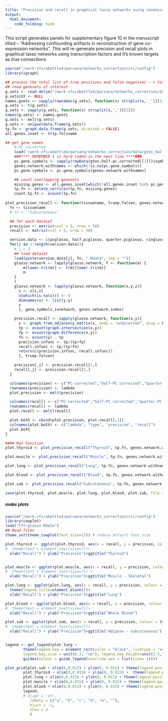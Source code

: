 ```yaml
---
title: "Precision and recall in graphical lasso networks using canonical pathway databases with transcription-factor-targets"
output:
  html_document:
    code_folding: hide
---
```



This script generates panels for supplementary figure 10 in the manuscript titled -- "Addressing confounding artifacts in reconstruction of gene co-expression networks".
This will re-generate precision and recall plots in graphical lasso networks using transcription factors and it's known targets as true connections

```r
source("/work-zfs/abattle4/parsana/networks_correction/src/config")
library(igraph)

## process the total list of true positives and false negatives --> total gene-gene pairs from the genesets
## read genesets of interest
g.sets <- read.delim("/work-zfs/abattle4/parsana/networks_correction/data/genesets/tft.txt", header = F, stringsAsFactors = F, row.names = 1)
g.sets$V2 <- NULL
names.gsets <- sapply(rownames(g.sets), function(x) strsplit(x,'_')[[1]][1])
g.sets <- t(g.sets)
g.sets <- sapply(g.sets, function(x) strsplit(x,',')[[1]])
names(g.sets) <- names.gsets
g.sets <- melt(g.sets)
g.sets <- unique(data.frame(g.sets))
tp.fn <- graph.data.frame(g.sets, directed = FALSE)
all.genes.inset <- V(tp.fn)$name

## get gene names
    # PC corrected
    load("/work-zfs/abattle4/parsana/networks_correction/data/gtex_half_pc_corrected.Rdata")
    ###**** REMEMBER 1 is hard coded in the next line ****###
    pc.gene.symbols <- sapply(rowData(gtex.half.pc.corrected[[1]])$symbol, function(x) x[[1]][1])
    genes.network.withnames <- which(!is.na(pc.gene.symbols))
    pc.gene.symbols <- pc.gene.symbols[genes.network.withnames]

    ## count overlapping genesets
    missing.genes <- all.genes.inset[which(!all.genes.inset %in% pc.gene.symbols)]
    tp.fn <- delete_vertices(tp.fn, missing.genes)
    count.tp.fn <- ecount(tp.fn)
    
plot_precision_recall <- function(tissuename, truep.falsen, genes.network.index, gene.symbols.innetwork ){
  fn <- tissuename
  # fn <- "Subcutaneous"

  ## for each dataset
  precision <- matrix(ncol = 5, nrow = 50)
  recall <- matrix(ncol = 5, nrow = 50)

  version.data <- c(pcglasso, half.pcglasso, quarter.pcglasso, ringlasso, rawglasso)
  for(j in 1:length(version.data)){
    # j = 3
    ## load dataset
    load(paste(version.data[j], fn, ".Rdata", sep = ""))
    glasso.network <- lapply(glasso.network, f <- function(m) {
        m[lower.tri(m)] <- t(m)[lower.tri(m)]
        m
    }
    )
    glasso.network <- lapply(glasso.network, function(x,y,z){
      x <- x[z,z]
      x[which(is.na(x))] <- 0
      dimnames(x) <- list(y,y)
      x
      }, gene.symbols.innetwork, genes.network.index)

    precision.recall <- sapply(glasso.network, function(x,y){
      x <- graph_from_adjacency_matrix(x, mode = "undirected", diag = F, weighted = T)
      tp <- ecount(graph.intersection(x,y))
      fp <- ecount(graph.difference(x,y))
      fn <- ecount(y) - tp
      precision.infunc <- tp/(tp+fp)
      recall.infunc <- tp/(tp+fn)
      return(c(precision.infunc, recall.infunc))
      }, truep.falsen)

    precision[,j] <- precision.recall[1,]
    recall[,j] <- precision.recall[2,]
  }

  colnames(precision) <- c("PC-corrected","half-PC corrected","quarter-PC corrected", "RIN corrected", "uncorrected")
  rownames(precision) <- lambda
  plot.precision <- melt(precision)

  colnames(recall) <- c("PC-corrected","half-PC corrected","quarter-PC corrected", "RIN corrected", "uncorrected")
  rownames(recall) <- lambda
  plot.recall <- melt(recall)

  plot.both <- cbind(plot.precision, plot.recall[,3])
  colnames(plot.both) <- c("lambda", "type", "precision", "recall")
  plot.both
}

#### Run function
plot.thyroid <- plot_precision_recall("Thyroid", tp.fn, genes.network.withnames, pc.gene.symbols)

plot.muscle <- plot_precision_recall("Muscle", tp.fn, genes.network.withnames, pc.gene.symbols)

plot.lung <- plot_precision_recall("Lung", tp.fn, genes.network.withnames, pc.gene.symbols)

plot.blood <- plot_precision_recall("Blood", tp.fn, genes.network.withnames, pc.gene.symbols)

plot.sub <- plot_precision_recall("Subcutaneous", tp.fn, genes.network.withnames, pc.gene.symbols)

save(plot.thyroid, plot.muscle, plot.lung, plot.blood, plot.sub, file = "tft-glasso.RData")
```

##### make plots 
```r
source("/work-zfs/abattle4/parsana/networks_correction/src/config")
library(cowplot)
load("tft-glasso.RData")
## Read files
theme_set(theme_cowplot(font_size=12)) # reduce default font size

plot.thyroid <- ggplot(plot.thyroid, aes(x = recall, y = precision, colour = type)) + geom_point(size = 0.3) + 
#  theme(text = element_text(size=7))+
  xlab("Recall") + ylab("Precision")+ggtitle("Thyroid")


plot.muscle <- ggplot(plot.muscle, aes(x = recall, y = precision, colour = type)) + geom_point(size = 0.3) + 
#  theme(text = element_text(size=7)) +
  xlab("Recall") + ylab("Precision")+ggtitle("Muscle - Skeletal")

plot.lung <- ggplot(plot.lung, aes(x = recall, y = precision, colour = type)) + geom_point(size = 0.3) + 
  theme(legend.title=element_blank())+
  xlab("Recall") + ylab("Precision")+ggtitle("Lung")

plot.blood <- ggplot(plot.blood, aes(x = recall, y = precision, colour = type)) + geom_point(size = 0.3) + 
#  theme(text = element_text(size=7))+
  xlab("Recall") + ylab("Precision")+ggtitle("Whole Blood")

plot.sub <- ggplot(plot.sub, aes(x = recall, y = precision, colour = type)) + geom_point(size = 0.3) + 
#  theme(text = element_text(size=7))+
  xlab("Recall") + ylab("Precision")+ggtitle("Adipose - Subcutaneous")


legend <- get_legend(plot.lung +
        theme(legend.key = element_rect(color = "black", linetype = "solid", size = 0.5),
        legend.key.size = unit(0.3, "cm"), legend.key.height=unit(1.5,"line")) + 
        guides(colour = guide_legend(override.aes = list(size= 1))))

plot_grid(plot.sub + xlim(0,0.015) + ylim(0, 0.015) + theme(legend.position="none"),
        plot.thyroid + xlim(0,0.015) + ylim(0, 0.015) +  theme(legend.position="none"),
        plot.lung + xlim(0,0.015) + ylim(0, 0.015) + theme(legend.position="none"),
        plot.muscle + xlim(0,0.015) + ylim(0, 0.015) + theme(legend.position="none"),
        plot.blood + xlim(0,0.015) + ylim(0, 0.015) + theme(legend.position="none"),
        legend,
        # align = 'vh',
           labels = c("a", "b", "c", "d", "e", ""),
           hjust = -1,
           nrow = 3
           )
```
